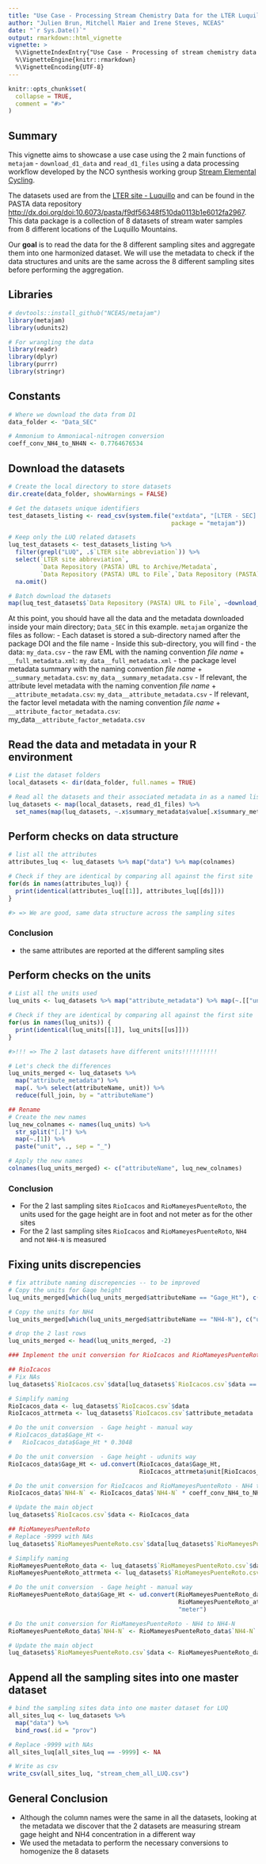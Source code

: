 ```yaml
---
title: "Use Case - Processing Stream Chemistry Data for the LTER Luquillo Site"
author: "Julien Brun, Mitchell Maier and Irene Steves, NCEAS"
date: "`r Sys.Date()`"
output: rmarkdown::html_vignette
vignette: >
  %\VignetteIndexEntry{"Use Case - Processing of stream chemistry data for the LTER Luquillo site"}
  %\VignetteEngine{knitr::rmarkdown}
  %\VignetteEncoding{UTF-8}
---
```


```r
knitr::opts_chunk$set(
  collapse = TRUE,
  comment = "#>"
)
```

## Summary

This vignette aims to showcase a use case using the 2 main functions of `metajam` - `download_d1_data` and `read_d1_files` using a data processing workflow developed by the NCO synthesis working group [Stream Elemental Cycling](https://lternet.edu/working-groups/global-patterns-stream-energy-nutrient-cycling/). 

The datasets used are from the [LTER site - Luquillo](http://luq.lter.network) and can be found in the PASTA data repository <http://dx.doi.org/doi:10.6073/pasta/f9df56348f510da0113b1e6012fa2967>. This data package is a collection of 8 datasets of stream water samples from 8 different locations of the Luquillo Mountains. 

Our **goal** is to read the data for the 8 different sampling sites and aggregate them into one harmonized dataset. We will use the metadata to check if the data structures and units are the same across the 8 different sampling sites before performing the aggregation.


## Libraries

```r
# devtools::install_github("NCEAS/metajam")
library(metajam)  
library(udunits2)

# For wrangling the data
library(readr)
library(dplyr)
library(purrr)
library(stringr)
```

## Constants

```r
# Where we download the data from D1
data_folder <- "Data_SEC"

# Ammonium to Ammoniacal-nitrogen conversion
coeff_conv_NH4_to_NH4N <- 0.7764676534
```


## Download the datasets

```r
# Create the local directory to store datasets
dir.create(data_folder, showWarnings = FALSE)

# Get the datasets unique identifiers
test_datasets_listing <- read_csv(system.file("extdata", "[LTER - SEC] Data sets listing - Searched data.csv", 
                                              package = "metajam"))

# Keep only the LUQ related datasets
luq_test_datasets <- test_datasets_listing %>%
  filter(grepl("LUQ", .$`LTER site abbreviation`)) %>%
  select(`LTER site abbreviation`,
         `Data Repository (PASTA) URL to Archive/Metadata`,
         `Data Repository (PASTA) URL to File`,`Data Repository (PASTA) Filename`) %>%
  na.omit()

# Batch download the datasets
map(luq_test_datasets$`Data Repository (PASTA) URL to File`, ~download_d1_data(.x, data_folder))
```

At this point, you should have all the data and the metadata downloaded inside your main directory; `Data_SEC` in this example. `metajam` organize the files as follow: 
- Each dataset is stored a sub-directory named after the package DOI and the file name
- Inside this sub-directory, you will find
   - the data: `my_data.csv`
   - the raw EML with the naming convention _file name_ + `__full_metadata.xml`: `my_data__full_metadata.xml`
   - the package level metadata summary with the naming convention _file name_ + `__summary_metadata.csv`: `my_data__summary_metadata.csv`
   - If relevant, the attribute level metadata with the naming convention _file name_ + `__attribute_metadata.csv`: `my_data__attribute_metadata.csv`
   - If relevant, the factor level metadata with the naming convention _file name_ + `__attribute_factor_metadata.csv`: my_data`__attribute_factor_metadata.csv`

## Read the data and metadata in your R environment

```r
# List the dataset folders
local_datasets <- dir(data_folder, full.names = TRUE)

# Read all the datasets and their associated metadata in as a named list
luq_datasets <- map(local_datasets, read_d1_files) %>% 
  set_names(map(luq_datasets, ~.x$summary_metadata$value[.x$summary_metadata$name == "File_Name"]))
```

## Perform checks on data structure

```r
# list all the attributes
attributes_luq <- luq_datasets %>% map("data") %>% map(colnames)

# Check if they are identical by comparing all against the first site
for(ds in names(attributes_luq)) {
  print(identical(attributes_luq[[1]], attributes_luq[[ds]]))
}

#> => We are good, same data structure across the sampling sites
```

### Conclusion 

- the same attributes are reported at the different sampling sites

## Perform checks on the units

```r
# List all the units used
luq_units <- luq_datasets %>% map("attribute_metadata") %>% map(~.[["unit"]])

# Check if they are identical by comparing all against the first site
for(us in names(luq_units)) {
  print(identical(luq_units[[1]], luq_units[[us]]))
}

#>!!! => The 2 last datasets have different units!!!!!!!!!!

# Let's check the differences
luq_units_merged <- luq_datasets %>%
  map("attribute_metadata") %>%
  map(. %>% select(attributeName, unit)) %>%
  reduce(full_join, by = "attributeName") 

## Rename
# Create the new names
luq_new_colnames <- names(luq_units) %>%
  str_split("[.]") %>%
  map(~.[1]) %>%
  paste("unit", ., sep = "_")

# Apply the new names
colnames(luq_units_merged) <- c("attributeName", luq_new_colnames)
```

### Conclusion

- For the 2 last sampling sites `RioIcacos` and `RioMameyesPuenteRoto`, the units used for the gage height are in foot and not meter as for the other sites
- For the 2 last sampling sites `RioIcacos` and `RioMameyesPuenteRoto`, `NH4` and not `NH4-N` is measured

## Fixing units discrepencies

```r
# fix attribute naming discrepencies -- to be improved 
# Copy the units for Gage height
luq_units_merged[which(luq_units_merged$attributeName == "Gage_Ht"), c("unit_RioIcacos", "unit_RioMameyesPuenteRoto")] <- "foot"

# Copy the units for NH4
luq_units_merged[which(luq_units_merged$attributeName == "NH4-N"), c("unit_RioIcacos", "unit_RioMameyesPuenteRoto")] <- "microgramsPerLiter"

# drop the 2 last rows
luq_units_merged <- head(luq_units_merged, -2)

### Implement the unit conversion for RioIcacos and RioMameyesPuenteRoto ----

## RioIcacos
# Fix NAs
luq_datasets$`RioIcacos.csv`$data[luq_datasets$`RioIcacos.csv`$data == -9999] <- NA

# Simplify naming
RioIcacos_data <- luq_datasets$`RioIcacos.csv`$data
RioIcacos_attrmeta <- luq_datasets$`RioIcacos.csv`$attribute_metadata

# Do the unit conversion  - Gage height - manual way
# RioIcacos_data$Gage_Ht <- 
#   RioIcacos_data$Gage_Ht * 0.3048

# Do the unit conversion  - Gage height - udunits way
RioIcacos_data$Gage_Ht <- ud.convert(RioIcacos_data$Gage_Ht,
                                     RioIcacos_attrmeta$unit[RioIcacos_attrmeta$attributeLabel == "Gage height"], "meter")

# Do the unit conversion for RioIcacos and RioMameyesPuenteRoto - NH4 to NH4-N
RioIcacos_data$`NH4-N` <- RioIcacos_data$`NH4-N` * coeff_conv_NH4_to_NH4N

# Update the main object 
luq_datasets$`RioIcacos.csv`$data <- RioIcacos_data

## RioMameyesPuenteRoto
# Replace -9999 with NAs 
luq_datasets$`RioMameyesPuenteRoto.csv`$data[luq_datasets$`RioMameyesPuenteRoto.csv`$data == -9999] <- NA

# Simplify naming
RioMameyesPuenteRoto_data <- luq_datasets$`RioMameyesPuenteRoto.csv`$data
RioMameyesPuenteRoto_attrmeta <- luq_datasets$`RioMameyesPuenteRoto.csv`$attribute_metadata

# Do the unit conversion  - Gage height - manual way
RioMameyesPuenteRoto_data$Gage_Ht <- ud.convert(RioMameyesPuenteRoto_data$Gage_Ht,
                                                RioMameyesPuenteRoto_attrmeta$unit[RioMameyesPuenteRoto_attrmeta$attributeLabel == "Gage height"], 
                                                "meter")

# Do the unit conversion for RioMameyesPuenteRoto - NH4 to NH4-N
RioMameyesPuenteRoto_data$`NH4-N` <- RioMameyesPuenteRoto_data$`NH4-N` * coeff_conv_NH4_to_NH4N

# Update the main object
luq_datasets$`RioMameyesPuenteRoto.csv`$data <- RioMameyesPuenteRoto_data 

```

## Append all the sampling sites into one master dataset

```r
# bind the sampling sites data into one master dataset for LUQ
all_sites_luq <- luq_datasets %>%
  map("data") %>% 
  bind_rows(.id = "prov")

# Replace -9999 with NAs
all_sites_luq[all_sites_luq == -9999] <- NA

# Write as csv
write_csv(all_sites_luq, "stream_chem_all_LUQ.csv")
```

## General Conclusion

- Although the column names were the same in all the datasets, looking at the metadata we discover that the 2 datasets are measuring stream gage height and NH4 concentration in a different way
- We used the metadata to perform the necessary conversions to homogenize the 8 datasets
